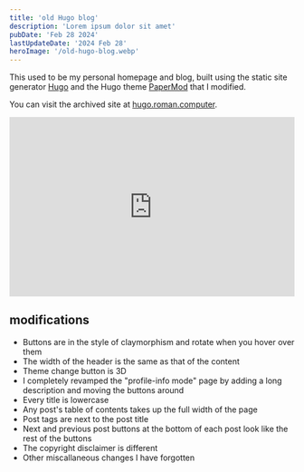 ```yaml
---
title: 'old Hugo blog'
description: 'Lorem ipsum dolor sit amet'
pubDate: 'Feb 28 2024'
lastUpdateDate: '2024 Feb 28'
heroImage: '/old-hugo-blog.webp'
---
```


This used to be my personal homepage and blog, built using the static site generator [Hugo](https://gohugo.io/) and the Hugo theme [PaperMod](https://github.com/adityatelange/hugo-PaperMod/) that I modified.

You can visit the archived site at [hugo.roman.computer](https://hugo.roman.computer).

<div style="position: relative; padding-bottom: 62.82722513089005%; height: 0;"><iframe src="https://www.loom.com/embed/c3af736e79e04bda91d5a339d955a929?sid=fa6d9e11-229f-491e-ae06-2add8187e0cb" frameborder="0" webkitallowfullscreen mozallowfullscreen allowfullscreen style="position: absolute; top: 0; left: 0; width: 100%; height: 100%;"></iframe></div>

## modifications

- Buttons are in the style of claymorphism and rotate when you hover over them
- The width of the header is the same as that of the content
- Theme change button is 3D
- I completely revamped the "profile-info mode" page by adding a long description and moving the buttons around
- Every title is lowercase
- Any post's table of contents takes up the full width of the page
- Post tags are next to the post title
- Next and previous post buttons at the bottom of each post look like the rest of the buttons
- The copyright disclaimer is different
- Other miscallaneous changes I have forgotten